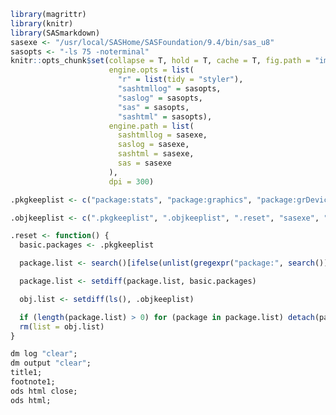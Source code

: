 
```r
library(magrittr)
library(knitr)
library(SASmarkdown)
sasexe <- "/usr/local/SASHome/SASFoundation/9.4/bin/sas_u8"
sasopts <- "-ls 75 -noterminal"
knitr::opts_chunk$set(collapse = T, hold = T, cache = T, fig.path = "image/",
                      engine.opts = list(
                        "r" = list(tidy = "styler"), 
                        "sashtmllog" = sasopts, 
                        "saslog" = sasopts,
                        "sas" = sasopts,
                        "sashtml" = sasopts),
                      engine.path = list(
                        sashtmllog = sasexe,
                        saslog = sasexe,
                        sashtml = sasexe,
                        sas = sasexe
                      ),
                      dpi = 300)
```

```r
.pkgkeeplist <- c("package:stats", "package:graphics", "package:grDevices", "package:utils", "package:datasets", "package:methods", "package:base", "package:SASmarkdown", "package:rmarkdown", "package:knitr", "package:magrittr")

.objkeeplist <- c(".pkgkeeplist", ".objkeeplist", ".reset", "sasexe", "sasopts")

.reset <- function() {
  basic.packages <- .pkgkeeplist

  package.list <- search()[ifelse(unlist(gregexpr("package:", search())) == 1, TRUE, FALSE)]

  package.list <- setdiff(package.list, basic.packages)

  obj.list <- setdiff(ls(), .objkeeplist)

  if (length(package.list) > 0) for (package in package.list) detach(package, character.only = TRUE)
  rm(list = obj.list)
}
```


```r
dm log "clear";
dm output "clear";
title1;
footnote1;
ods html close;
ods html; 
```
